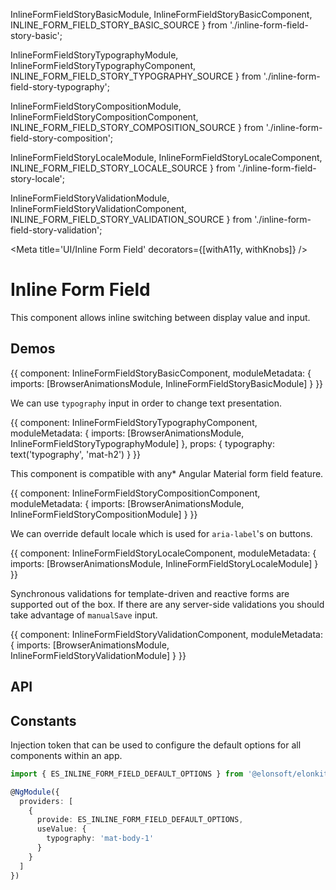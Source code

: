 



  InlineFormFieldStoryBasicModule,
  InlineFormFieldStoryBasicComponent,
  INLINE_FORM_FIELD_STORY_BASIC_SOURCE
} from './inline-form-field-story-basic';

  InlineFormFieldStoryTypographyModule,
  InlineFormFieldStoryTypographyComponent,
  INLINE_FORM_FIELD_STORY_TYPOGRAPHY_SOURCE
} from './inline-form-field-story-typography';

  InlineFormFieldStoryCompositionModule,
  InlineFormFieldStoryCompositionComponent,
  INLINE_FORM_FIELD_STORY_COMPOSITION_SOURCE
} from './inline-form-field-story-composition';

  InlineFormFieldStoryLocaleModule,
  InlineFormFieldStoryLocaleComponent,
  INLINE_FORM_FIELD_STORY_LOCALE_SOURCE
} from './inline-form-field-story-locale';

  InlineFormFieldStoryValidationModule,
  InlineFormFieldStoryValidationComponent,
  INLINE_FORM_FIELD_STORY_VALIDATION_SOURCE
} from './inline-form-field-story-validation';

<Meta title='UI/Inline Form Field' decorators={[withA11y, withKnobs]} />

# Inline Form Field

This component allows inline switching between display value and input.

## Demos

<Preview source={INLINE_FORM_FIELD_STORY_BASIC_SOURCE}>
  <Story name='Basic' height='50px'>
    {{
      component: InlineFormFieldStoryBasicComponent,
      moduleMetadata: {
        imports: [BrowserAnimationsModule, InlineFormFieldStoryBasicModule]
      }
    }}
  </Story>
</Preview>

We can use `typography` input in order to change text presentation.

<Preview source={INLINE_FORM_FIELD_STORY_TYPOGRAPHY_SOURCE}>
  <Story name='Typography' height='170px'>
    {{
      component: InlineFormFieldStoryTypographyComponent,
      moduleMetadata: {
        imports: [BrowserAnimationsModule, InlineFormFieldStoryTypographyModule]
      },
      props: {
        typography: text('typography', 'mat-h2')
      }
    }}
  </Story>
</Preview>

This component is compatible with any\* Angular Material form field feature.

<Preview source={INLINE_FORM_FIELD_STORY_COMPOSITION_SOURCE}>
  <Story name='Composition' height='380px'>
    {{
      component: InlineFormFieldStoryCompositionComponent,
      moduleMetadata: {
        imports: [BrowserAnimationsModule, InlineFormFieldStoryCompositionModule]
      }
    }}
  </Story>
</Preview>

We can override default locale which is used for `aria-label`'s on buttons.

<Preview source={INLINE_FORM_FIELD_STORY_LOCALE_SOURCE}>
  <Story name='Locale' height='50px'>
    {{
      component: InlineFormFieldStoryLocaleComponent,
      moduleMetadata: {
        imports: [BrowserAnimationsModule, InlineFormFieldStoryLocaleModule]
      }
    }}
  </Story>
</Preview>

Synchronous validations for template-driven and reactive forms are supported out of the box.
If there are any server-side validations you should take advantage of `manualSave` input.

<Preview source={INLINE_FORM_FIELD_STORY_VALIDATION_SOURCE}>
  <Story name='Validation' height='100px'>
    {{
      component: InlineFormFieldStoryValidationComponent,
      moduleMetadata: {
        imports: [BrowserAnimationsModule, InlineFormFieldStoryValidationModule]
      }
    }}
  </Story>
</Preview>

## API

<Props of={ESInlineFormFieldComponent} />

## Constants

Injection token that can be used to configure the default options for all components within an app.

```ts
import { ES_INLINE_FORM_FIELD_DEFAULT_OPTIONS } from '@elonsoft/elonkit/ui/inline-form-field';

@NgModule({
  providers: [
    {
      provide: ES_INLINE_FORM_FIELD_DEFAULT_OPTIONS,
      useValue: {
        typography: 'mat-body-1'
      }
    }
  ]
})
```
